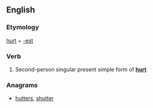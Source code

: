 ==English==

===Etymology===
[[hurt]] + [[-est]]

===Verb===
{{infl|en|verb form}}

# {{archaic}} Second-person singular present simple form of '''[[hurt]]'''

===Anagrams===
* [[hutters#English|hutters]], [[shutter#English|shutter]]